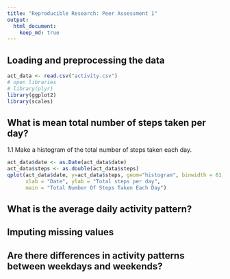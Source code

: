 ```yaml
---
title: "Reproducible Research: Peer Assessment 1"
output: 
  html_document:
    keep_md: true
---
```



## Loading and preprocessing the data
```r

act_data <- read.csv("activity.csv")
# open libraries
# library(plyr)
library(ggplot2)
library(scales)
```


## What is mean total number of steps taken per day?
1.1 Make a histogram of the total number of steps taken each day.

```r
act_data$date <- as.Date(act_data$date)
act_data$steps <- as.double(act_data$steps)
qplot(act_data$date, y=act_data$steps, geom="histogram", binwidth = 61, stat="identity",
      xlab = "Date", ylab = "Total steps per day", 
      main = "Total Number Of Steps Taken Each Day")
```


## What is the average daily activity pattern?



## Imputing missing values



## Are there differences in activity patterns between weekdays and weekends?
